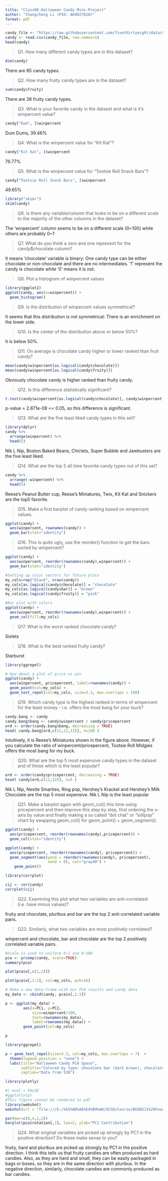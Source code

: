 ```yaml
---
title: "Class08_Halloween Candy Mini-Project"
author: "Changcheng Li (PID: A69027828)"
format: pdf
---
```


```r
candy_file <- "https://raw.githubusercontent.com/fivethirtyeight/data/master/candy-power-ranking/candy-data.csv"
candy <- read.csv(candy_file, row.names=1)
head(candy)
```

>Q1. How many different candy types are in this dataset?

```r
dim(candy)
```
There are 85 candy types.

>Q2. How many fruity candy types are in the dataset?

```r
sum(candy$fruity)
```
There are 38 fruity candy types.

>Q3. What is your favorite candy in the dataset and what is it’s winpercent value?

```r
candy["Dum", ]$winpercent
```
Dum Dums, 39.46%

>Q4. What is the winpercent value for “Kit Kat”?

```r
candy["Kit Kat", ]$winpercent
```
76.77%

>Q5. What is the winpercent value for “Tootsie Roll Snack Bars”?

```r
candy["Tootsie Roll Snack Bars", ]$winpercent
```
49.65%

```r
library("skimr")
skim(candy)
```

>Q6. Is there any variable/column that looks to be on a different scale to the majority of the other columns in the dataset?

The 'winpercent' column seems to be on a different scale (0~100) while others are probably 0~1

>Q7. What do you think a zero and one represent for the candy$chocolate column?

It means 'chocolate' variable is binary: One candy type can be either chocolate or non-chocolate and there are no intermediates. '1' represent the candy is chocolate while '0' means it is not.

>Q8. Plot a histogram of winpercent values

```r
library(ggplot2)
ggplot(candy, aes(x=winpercent)) +
  geom_histogram()
```

>Q9. Is the distribution of winpercent values symmetrical?

It seems that this distribution is not symmetrical: There is an enrichment on the lower side.

>Q10. Is the center of the distribution above or below 50%?

It is below 50%.

>Q11. On average is chocolate candy higher or lower ranked than fruit candy?

```r
mean(candy$winpercent[as.logical(candy$chocolate)])
mean(candy$winpercent[as.logical(candy$fruity)])
```
Obviously chocolate candy is higher ranked than fruity candy.

>Q12. Is this difference statistically significant?

```r
t.test(candy$winpercent[as.logical(candy$chocolate)], candy$winpercent[as.logical(candy$fruity)])
```
p-value = 2.871e-08 << 0.05, so this difference is significant.

>Q13. What are the five least liked candy types in this set?

```r
library(dplyr)
candy %>% 
  arrange(winpercent) %>% 
  head(5)
```
Nik L Nip, Boston Baked Beans, Chiclets, Super Bubble and Jawbusters are the five least liked.

>Q14. What are the top 5 all time favorite candy types out of this set?

```r
candy %>% 
  arrange(-winpercent) %>% 
  head(5)
```
Reese's Peanut Butter cup, Reese's Miniatures, Twix, Kit Kat and Snickers are the top5 favorite.

>Q15. Make a first barplot of candy ranking based on winpercent values.

```r
ggplot(candy) + 
  aes(winpercent, rownames(candy)) +
  geom_bar(stat="identity")
```

>Q16. This is quite ugly, use the reorder() function to get the bars sorted by winpercent?

```r
ggplot(candy) + 
  aes(winpercent, reorder(rownames(candy),winpercent)) +
  geom_bar(stat="identity")
```

```r
#Setting up color vectors for future plots
my_cols=rep("black", nrow(candy))
my_cols[as.logical(candy$chocolate)] = "chocolate"
my_cols[as.logical(candy$bar)] = "brown"
my_cols[as.logical(candy$fruity)] = "pink"
```

```r
#Bar plot with colors
ggplot(candy) + 
  aes(winpercent, reorder(rownames(candy),winpercent)) +
  geom_col(fill=my_cols) 
```

>Q17. What is the worst ranked chocolate candy?

Sixlets

>Q18. What is the best ranked fruity candy?

Starburst

```r
library(ggrepel)

# How about a plot of price vs win
ggplot(candy) +
  aes(winpercent, pricepercent, label=rownames(candy)) +
  geom_point(col=my_cols) + 
  geom_text_repel(col=my_cols, size=3.3, max.overlaps = 100)
```

>Q19. Which candy type is the highest ranked in terms of winpercent for the least money - i.e. offers the most bang for your buck?

```r
candy.bang <- candy
candy.bang$bang <- candy$winpercent / candy$pricepercent
ord <- order(candy.bang$bang, decreasing = TRUE)
head( candy.bang[ord,c(11,12,13)], n=100 )
```
Intuitively, it is Reese’s Miniatures shown in the figure above.
However, if you calculate the ratio of winpercent/pricepercent, Tootsie Roll Midgies offers the most bang for my buck.

>Q20. What are the top 5 most expensive candy types in the dataset and of these which is the least popular?

```r
ord <- order(candy$pricepercent, decreasing = TRUE)
head( candy[ord,c(11,12)], n=5 )
```
Nik L Nip, Nestle Smarties, Ring pop, Hershey's Krackel and Hershey's Milk Chocolate are the top 5 most expensive.
Nik L Nip is the least popular

>Q21. Make a barplot again with geom_col() this time using pricepercent and then improve this step by step, first ordering the x-axis by value and finally making a so called “dot chat” or “lollipop” chart by swapping geom_col() for geom_point() + geom_segment().

```r
ggplot(candy) + 
  aes(pricepercent, reorder(rownames(candy),pricepercent)) +
  geom_col(stat="identity")
```

```r
ggplot(candy) +
  aes(pricepercent, reorder(rownames(candy), pricepercent)) +
  geom_segment(aes(yend = reorder(rownames(candy), pricepercent), 
                   xend = 0), col="gray40") +
    geom_point()
```

```r
library(corrplot)

cij <- cor(candy)
corrplot(cij)
```

>Q22. Examining this plot what two variables are anti-correlated (i.e. have minus values)?

fruity and chocolate, pluribus and bar are the top 2 anti-correlated variable pairs.

>Q23. Similarly, what two variables are most positively correlated?

winpercent and chocolate, bar and chocolate are the top 2 positively correlated variable pairs.

```r
#Scale is used to uniform 0~1 and 0~100
pca <- prcomp(candy, scale=TRUE)
summary(pca)
```

```r
plot(pca$x[,c(1,2)])
```

```r
plot(pca$x[,1:2], col=my_cols, pch=16)
```

```r
# Make a new data-frame with our PCA results and candy data
my_data <- cbind(candy, pca$x[,1:3])
```

```r
p <- ggplot(my_data) + 
        aes(x=PC1, y=PC2, 
            size=winpercent/100,  
            text=rownames(my_data),
            label=rownames(my_data)) +
        geom_point(col=my_cols)

p
```

```r
library(ggrepel)

p + geom_text_repel(size=3.3, col=my_cols, max.overlaps = 7)  + 
  theme(legend.position = "none") +
  labs(title="Halloween Candy PCA Space",
       subtitle="Colored by type: chocolate bar (dark brown), chocolate other (light brown), fruity (red), other (black)",
       caption="Data from 538")
```

```r
library(plotly)
```

```r
#| eval = FALSE
#ggplotly(p)
#This figure cannot be rendered to pdf
library(webshot)
webshot(url = "file:///E:/%E5%AD%A6%E4%B9%A0/UCSD/Course/BGGN213%20Found%20Bioinfor/Week4/8%20Halloween%20Candy%20Mini-Project/Class08/ggplotly.png", file = "ggly.png")
```

```r
par(mar=c(8,4,2,2))
barplot(pca$rotation[,1], las=2, ylab="PC1 Contribution")
```

>Q24. What original variables are picked up strongly by PC1 in the positive direction? Do these make sense to you?

fruity, hard and pluribus are picked up strongly by PC1 in the positive direction. I think this tells us that fruity candies are often produced as hard candies. Also, as they are hard and small, they can be easily packaged in bags or boxes, so they are in the same direction with pluribus. In the negative direction, similarly, chocolate candies are commonly produced as bar candies.